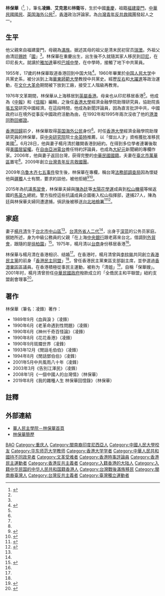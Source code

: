 {{Infobox writer
| 姓名     = 林保華
| 圖像     =File:Taiwan Solidarity Union by VOA.jpg 
| 圖像大小 = 
| 圖像說明 =拍摄于2014年8月 
| 原文名稱 = 
| 日文假名 = 
| 羅馬拼音 = 
| 字       = 
| 號       = 
| 本名     = 
| 筆名     =凌鋒、艾克思、林衛 
| 出生     =1938年
| 出生地點 ={{ROC}}[[重慶市_(中華民國)|重庆市]]
| 逝世     = 
| 逝世地點 = 
| 墓地     = 
| 現居地   = {{ROC}}[[臺北市|臺北市]]<ref name="a2"/>
| 職業     = 
| 語言     = 
| 國籍     ={{ROC}}（自出生起，2006年后取得[[中華民國居留證|台湾地区居留权]]）<br>{{GBN}}（1997年起）<br>{{CNHK}}（香港回归前为[[香港居民|中国籍香港居民]]）
| 民族     = 
| 公民權   = 
| 教育程度 = 
| 母校     =[[中国人民大学|中国人民大学]] 
| 創作時期 = 
| 體裁     = 
| 主題     = 
| 文學運動 = 
| 代表作   = 
| 父母     = 
| 配偶     =[[楊月清|楊月清]] 
| 伴侶     = 
| 子女     = 
| 親屬     = 
| 受影響於 = 
| 施影響於 = 
| 獎項     = 
| 簽名     = 
| 官方網站 = 
}}
'''林保華'''（{{lang-en|Lin Pao-hua}}<ref>{{Cite web|title=HONG KONG: Benny Tai's Topsy-turvy Taiwan Journey|url=https://international.thenewslens.com/article/93739|accessdate=2021-02-18|date=2018-04-17|last=Pepper|first=Suzanne|work=The News Lens International Edition|language=en|archive-date=2020-11-09|archive-url=https://web.archive.org/web/20201109041835/https://international.thenewslens.com/article/93739|dead-url=no}}</ref>, {{bd|1938年||||}}），筆名'''凌鋒'''、'''艾克思'''和'''林衛'''等，生於中國[[重慶|重慶]]，祖籍[[福建|福建]][[廈門|廈門]]，[[中華民國國民|中華民國國民]]、[[英国海外公民|英国海外公民]]<ref name="a1"/>，[[香港|香港]]政治評論家。為[[台灣青年反共救國團|台灣青年反共救國團]]發起人之一。

==生平==

他父親來自福建廈門，母親為[[滿族|滿族]]。据述其母的祖父是清末民初官员[[瑞澂|瑞澂]]。外祖父由清廷[[赐姓|赐姓]]「[[國姓|國]]」<ref name="a1"/>。林保華在重慶出生，出生後不久就隨其家人移民到[[印尼|印尼]]，在印尼長大。就讀於[[雅加達|雅加達]]華校[[巴城中學|巴城中學]]，在中學時，接觸了地下中共黨員。

1955年，17歲的林保華取道香港回到中国大陆<ref name="a1">{{Cite web |url=https://talk.ltn.com.tw/article/paper/1307187 |title=自由廣場》（林保華專欄）香港：我的弔詭人生與家世 |accessdate=2022-04-30 |author=林保華 |date=2019-07-31 |work= |publisher=自由时报网站 |language=Zh-hant }}</ref>。1960年畢業於[[中国人民大学|中国人民大学]]中共黨史系，被分派到上海[[華東師範大學|華東師範大學]]教授中共黨史。經歷[[反右|反右]]和[[大躍進|大躍進]]等政治運動，在[[文化大革命|文化大革命]]期間被下放到工廠，接受工人階級再教育。

1976年文革期間，林保華从上海移居到[[英屬香港|英屬香港]]。母亲也从印尼移居香港<ref name="a1"/>。他成為《[[中報|中報]]》和《[[信報|信報]]》編輯，之後任[[香港大學|香港大學]]經濟金融學院助理研究員，協助院長[[張五常|張五常]]研究中國經濟。在這段時間，他成為新聞評論員，因為直言批評中共，中國政府以在境外從事反中國政府活動為由，在1992年和1995年兩次沒收了他的[[港澳同胞回鄉證|港澳同胞回鄉證]]。

[[香港回歸|香港回歸]]前夕，林保華取得[[英国海外公民|英国海外公民]]身份<ref name="a1"/>。时任[[香港大學|香港大學]]經濟金融學院助理研究員的林保華，获[[中央研究院|中央研究院]]院士[[余英時|余英時]]推薦，以「傑出人才」資格獲批准移民美國<ref name="a3"/>。6月28日，他與妻子楊月清於離開香港到紐約。在得到多位學者連署後取得[[美国永久居民|美國居留權]]。在[[自由亞洲電台|自由亞洲電台]]擔任特約評論員，也成為[[大紀元|大紀元]]新聞網的專欄作家。2006年，他與妻子返回台灣，获得完整的[[中華民國國籍|中華民國國籍]]。夫妻在[[臺北市|臺北市]][[萬華區|萬華區]]置宅<ref name="a2"/>。2009年創立[[台灣青年反共救國團|台灣青年反共救國團]]。

2009年[[乌鲁木齐七五事件|乌鲁木齐七五事件]]發生後，林保華在專欄，稱台灣[[法務部調查局|法務部調查局]]因為懷疑他與[[疆獨|疆獨]]人士有關，要求約談他，被他拒絕<ref>{{cite news|author1=林保華|title=調查局也找上門|url=http://www.southnews.com.tw/specil_coul/Lin/01/0659.htm|accessdate=2016-08-20|agency=南方快報|date=2009-07-21|archive-date=2017-01-12|archive-url=https://web.archive.org/web/20170112162107/http://www.southnews.com.tw/specil_coul/Lin/01/0659.htm|dead-url=no}}</ref><ref>{{cite news|author1=林保華|title=馬英九再次針對我|url=http://www.open.com.hk/old_version/0908p56.html|accessdate=2016-08-20|agency=開放雜誌|date=2009-090-08|archive-date=2020-01-16|archive-url=https://web.archive.org/web/20200116194904/http://www.open.com.hk/old_version/0908p56.html|dead-url=no}}</ref>。

2015年為抗議[[馬習會|馬習會]]，林保華夫婦與[[陳為廷|陳為廷]]等[[太陽花學運|太陽花學運]]成員到[[臺北松山機場|松山機場]]等候返國的[[馬英九|馬英九]]總統。警方指控這些抗議成員企圖衝入松山指揮部，逮捕27人，陳為廷與林保華夫婦同遭逮捕，偵訊後被移送[[台北地檢署|台北地檢署]]<ref>{{cite news|author1=李銘宏、張芳榮、劉文淵|title=反騽！陳為廷帶隊闖松指部　27人移送偵辦|url=http://www.appledaily.com.tw/realtimenews/article/new/20151107/727656/|accessdate=2016-08-20|agency=台灣蘋果日報|date=2015-11-07|archive-date=2017-09-12|archive-url=https://web.archive.org/web/20170912191435/http://www.appledaily.com.tw/realtimenews/article/new/20151107/727656/|dead-url=no}}</ref><ref>{{cite news|author1=楊月清|title=陳為廷帶隊闖攻松指部 不是事實|url=http://talk.ltn.com.tw/article/paper/931107|accessdate=2016-08-20|agency=自由時報|date=2015-11-10|archive-date=2020-09-30|archive-url=https://web.archive.org/web/20200930155118/https://talk.ltn.com.tw/article/paper/931107|dead-url=no}}</ref>。

==家庭==

妻子[[楊月清|楊月清]]生于[[臺北市|台北市]][[中山區_(臺北市)|中山區]]<ref name="a2"/>。[[臺灣外省人後代|台湾外省人二代]]<ref name="a3"/>，出身于[[泛藍|深蓝]]的公务员家庭。据她所述，身为中級公務員的父親「在上海[[中央銀行_(中華民國)|中央銀行]]跟老蔣來台北，借調到[[中華民國對外貿易發展協會|外貿會]]，跟隨的是[[徐柏園|徐柏園]]」<ref>{{Cite web |url=https://www.peoplemedia.tw/news/a5555214-b989-4acb-857b-3c82d84fe6cd |title=楊月清談蔣家朋友：對政黨輪替沒反感、讚扁「滿可愛」 |accessdate=2022-04-30 |author=唐詩 |date=2016-08-20 |work= |publisher=民报网站 |language=Zh-hant }}</ref>。1975年，楊月清以[[台灣商人|台商]]身份移居香港<ref name="a3"/>。

林保華与楊月清在香港相识、结婚<ref name="a2"/>。在香港时，楊月清曾與[[李柱銘|李柱銘]]共同創立[[民主黨_(香港)|香港民主黨]]的前身「[[香港民主同盟|香港民主同盟]]」<ref name="a3"/>。曾任香港民主黨東區支部副主席，並參選過[[東區_(香港)|香港東區]]區議員。在香港積極從事民主運動，被称为「清姐」<ref name="a2">{{Cite web |url=https://news.ltn.com.tw/news/politics/paper/313163 |title=林保華楊月清 牽手拚民主 |accessdate=2022-04-30 |author=記者：蘇永耀 |date=2009-06-22 |work= |publisher=自由时报网站 |language=Zh-hant }}</ref>，自稱「保華嫂」。2001年时，楊月清曾担任[[中華民國政府|中華民國政府]]撥款成立的「全僑民主和平聯盟」紐約支盟創會理事<ref name="a3">{{Cite web |url=http://www.takungpao.com.hk/hongkong/text/2018/0412/158103.html |title=楊月清扶植激進港青接棒 |accessdate=2022-04-30 |author= 文：施文達 |date=2018-04-12 |work=資料：李斯達 |publisher=大公网 |language=Zh-hant }}</ref>。

==著作==
林保華（筆名：凌鋒）著作：
*1989年9月《血與淚 》（凌鋒）
*1990年6月《老革命遇到性問題》（凌鋒）
*1990年6月《神州千奇百怪論》（凌鋒）
*1990年8月《花花香港》（凌鋒）
*1990年9月斑斕世界（凌鋒）
*1993年12月《閒話毛伯伯》（凌鋒）
*1994年8月《閒話鄧伯伯》（凌鋒）
*2001年5月中共風雨八十年（凌鋒）
*2003年3月《告別江澤民》（凌鋒）
*2008年1月《一個中國人的台灣情》（林保華）
*2019年8月《我的雜種人生 林保華回憶錄》（林保華）

==註釋==
{{Reflist|25em}}

==外部連結==
* [http://idemocracy.asia/author/227 華人民主學院－林保華首頁] {{Wayback|url=http://idemocracy.asia/author/227 |date=20201202191800 }}
* [http://www.hkfront.org/linbaohuaintroduce.htm 林保華簡歷] {{Wayback|url=http://www.hkfront.org/linbaohuaintroduce.htm |date=20170112161721 }}

{{DEFAULTSORT:L}}
[[Category:林姓|BAO]]
[[Category:重庆人|Category:重庆人]]
[[Category:閩南裔印度尼西亞人|Category:閩南裔印度尼西亞人]]
[[Category:中國人民大學校友|Category:中國人民大學校友]]
[[Category:华东师范大学教师|Category:华东师范大学教师]]
[[Category:香港大学学者|Category:香港大学学者]]
[[Category:中華人民共和國持不同政見者|Category:中華人民共和國持不同政見者]]
[[Category:文革受难者|Category:文革受难者]]
[[Category:香港時事評論員|Category:香港時事評論員]]
[[Category:香港民主運動者|Category:香港民主運動者]]
[[Category:香港反共主義者|Category:香港反共主義者]]
[[Category:入籍香港的大陆人|Category:入籍香港的大陆人]]
[[Category:入籍中华民国的中华人民共和国籍香港人|Category:入籍中华民国的中华人民共和国籍香港人]]
[[Category:台灣戰後滿族移民|Category:台灣戰後滿族移民]]
[[Category:閩南裔臺灣人|Category:閩南裔臺灣人]]
[[Category:台灣反共主義者|Category:台灣反共主義者]]
[[Category:臺灣獨立運動者|Category:臺灣獨立運動者]]